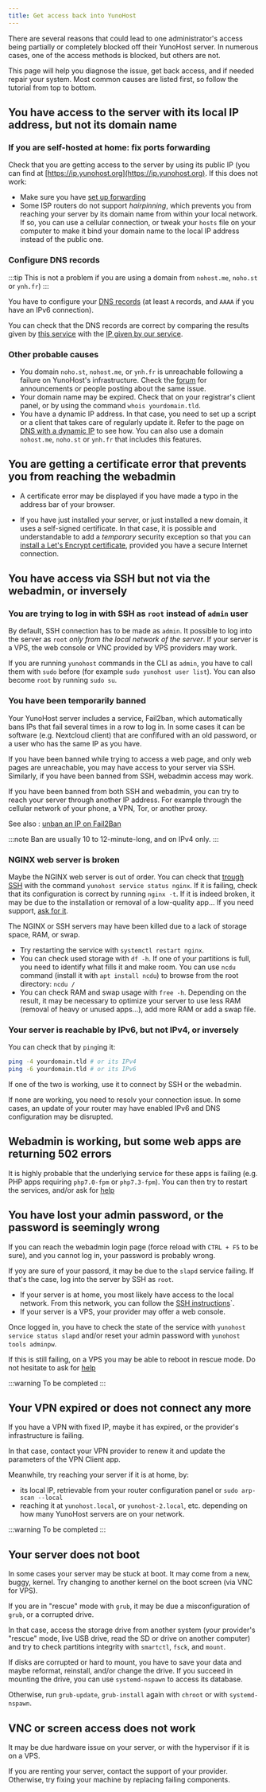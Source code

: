 ```yaml
---
title: Get access back into YunoHost
---
```


There are several reasons that could lead to one administrator's access being partially or completely blocked off their YunoHost server. In numerous cases, one of the access methods is blocked, but others are not.

This page will help you diagnose the issue, get back access, and if needed repair your system. Most common causes are listed first, so follow the tutorial from top to bottom.

## You have access to the server with its local IP address, but not its domain name

### If you are self-hosted at home: fix ports forwarding

Check that you are getting access to the server by using its public IP (you can find at [https://ip.yunohost.org](https://ip.yunohost.org). If this does not work:

- Make sure you have [set up forwarding](/install/post_install/isp_box_config)
- Some ISP routers do not support *hairpinning*, which prevents you from reaching your server by its domain name from within your local network. If so, you can use a cellular connection, or tweak your `hosts` file on your computer to make it bind your domain name to the local IP address instead of the public one.

### Configure DNS records

:::tip
This is not a problem if you are using a domain from `nohost.me`, `noho.st` or `ynh.fr`)
:::

You have to configure your [DNS records](/install/post_install/dns_config) (at least `A` records, and `AAAA` if you have an IPv6 connection).

You can check that the DNS records are correct by comparing the results given by [this service](https://www.whatsmydns.net/) with the [IP given by our service](https://ip.yunohost.org).

### Other probable causes

- You domain `noho.st`, `nohost.me`, or `ynh.fr` is unreachable following a failure on YunoHost's infrastructure. Check the [forum](https://forum.yunohost.org/) for announcements or people posting about the same issue.
- Your domain name may be expired. Check that on your registrar's client panel, or by using the command `whois yourdomain.tld`.
- You have a dynamic IP address. In that case, you need to set up a script or a client that takes care of regularly update it. Refer to the page on [DNS with a dynamic IP](/admin/tutorials/domains/dns_dynamicip) to see how. You can also use a domain `nohost.me`, `noho.st` or `ynh.fr` that includes this features.

## You are getting a certificate error that prevents you from reaching the webadmin

- A certificate error may be displayed if you have made a typo in the address bar of your browser.

- If you have just installed your server, or just installed a new domain, it uses a self-signed certificate. In that case, it is possible and understandable to add a *temporary* security exception so that you can [install a Let's Encrypt certificate](/admin/domains/certificate), provided you have a secure Internet connection.

## You have access via SSH but not via the webadmin, or inversely

### You are trying to log in with SSH as `root` instead of `admin` user

By default, SSH connection has to be made as `admin`. It possible to log into the server as `root` *only from the local network of the server*. If your server is a VPS, the web console or VNC provided by VPS providers may work.

If you are running `yunohost` commands in the CLI as `admin`, you have to call them with `sudo` before (for example `sudo yunohost user list`). You can also become `root` by running `sudo su`.

### You have been temporarily banned

Your YunoHost server includes a service, Fail2ban, which automatically bans IPs that fail several times in a row to log in. In some cases it can be software (e.g. Nextcloud client) that are confifured with an old password, or a user who has the same IP as you have.

If you have been banned while trying to access a web page, and only web pages are unreachable, you may have access to your server via SSH. Similarly, if you have been banned from SSH, webadmin access may work.

If you have been banned from both SSH and webadmin, you can try to reach your server through another IP address. For example through the cellular network of your phone, a VPN, Tor, or another proxy.

See also : [unban an IP on Fail2Ban](/admin/troubleshooting/fail2ban)

:::note
Ban are usually 10 to 12-minute-long, and on IPv4 only.
:::

### NGINX web server is broken

Maybe the NGINX web server is out of order. You can check that [trough SSH](/admin/command_line) with the command `yunohost service status nginx`. If it is failing, check that its configuration is correct by running `nginx -t`. If it is indeed broken, it may be due to the installation or removal of a low-quality app... If you need support, [ask for it](/community/help).

The NGINX or SSH servers may have been killed due to a lack of storage space, RAM, or swap.

- Try restarting the service with `systemctl restart nginx`.
- You can check used storage with `df -h`. If one of your partitions is full, you need to identify what fills it and make room. You can use `ncdu` command (install it with `apt install ncdu`) to browse from the root directory: `ncdu /`
- You can check RAM and swap usage with `free -h`. Depending on the result, it may be necessary to optimize your server to use less RAM (removal of heavy or unused apps...), add more RAM or add a swap file.

### Your server is reachable by IPv6, but not IPv4, or inversely

You can check that by `ping`ing it:

```bash
ping -4 yourdomain.tld # or its IPv4
ping -6 yourdomain.tld # or its IPv6
```

If one of the two is working, use it to connect by SSH or the webadmin.

If none are working, you need to resolv your connection issue. In some cases, an update of your router may have enabled IPv6 and DNS configuration may be disrupted.

## Webadmin is working, but some web apps are returning 502 errors

It is highly probable that the underlying service for these apps is failing (e.g. PHP apps requiring `php7.0-fpm` or `php7.3-fpm`). You can then try to restart the services, and/or ask for [help](/community/help)

## You have lost your admin password, or the password is seemingly wrong

If you can reach the webadmin login page (force reload with `CTRL + F5` to be sure), and you cannot log in, your password is probably wrong.

If yoy are sure of your passord, it may be due to the `slapd` service failing. If that's the case, log into the server by SSH as `root`.

- If your server is at home, you most likely have access to the local network. From this network, you can follow the [SSH instructions](/admin/command_line)`.
- If your server is a VPS, your provider may offer a web console.

Once logged in, you have to check the state of the service with `yunohost service status slapd` and/or reset your admin password with `yunohost tools adminpw`.

If this is still failing, on a VPS you may be able to reboot in rescue mode. Do not hesitate to ask for [help](/community/help)

:::warning
To be completed
:::

## Your VPN expired or does not connect any more

If you have a VPN with fixed IP, maybe it has expired, or the provider's infrastructure is failing.

In that case, contact your VPN provider to renew it and update the parameters of the VPN Client app.

Meanwhile, try reaching your server if it is at home, by:

- its local IP, retrievable from your router configuration panel or `sudo arp-scan --local`
- reaching it at `yunohost.local`, or `yunohost-2.local`, etc. depending on how many YunoHost servers are on your network.

:::warning
To be completed
:::

## Your server does not boot

In some cases your server may be stuck at boot. It may come from a new, buggy, kernel. Try changing to another kernel on the boot screen (via VNC for VPS).

If you are in "rescue" mode with `grub`, it may be due a misconfiguration of `grub`, or a corrupted drive.

In that case, access the storage drive from another system (your provider's "rescue" mode, live USB drive, read the SD or drive on another computer) and try to check partitions integrity with `smartctl`, `fsck`, and `mount`.

If disks are corrupted or hard to mount, you have to save your data and maybe reformat, reinstall, and/or change the drive. If you succeed in mounting the drive, you can use `systemd-nspawn` to access its database.

Otherwise, run `grub-update`, `grub-install` again with `chroot` or with `systemd-nspawn`.

## VNC or screen access does not work

It may be due hardware issue on your server, or with the hypervisor if it is on a VPS.

If you are renting your server, contact the support of your provider. Otherwise, try fixing your machine by replacing failing components.
